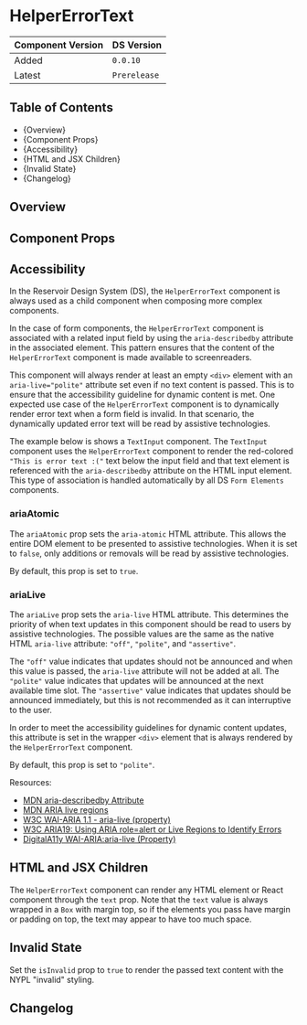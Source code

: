 

<Meta of={HelperErrorTextStories} />

# HelperErrorText

| Component Version | DS Version   |
| ----------------- | ------------ |
| Added             | `0.0.10`     |
| Latest            | `Prerelease` |

## Table of Contents

- {<Link href="#overview" target="_self">Overview</Link>}
- {<Link href="#component-props" target="_self">Component Props</Link>}
- {<Link href="#accessibility" target="_self">Accessibility</Link>}
- {<Link href="#html-and-jsx-children" target="_self">HTML and JSX Children</Link>}
- {<Link href="#invalid-state" target="_self">Invalid State</Link>}
- {<Link href="#changelog" target="_self">Changelog</Link>}

## Overview

<Description of={HelperErrorTextStories} />

## Component Props

<Canvas of={HelperErrorTextStories.WithControls} />

<ArgTypes of={HelperErrorTextStories.WithControls} />

## Accessibility

In the Reservoir Design System (DS), the `HelperErrorText` component is always
used as a child component when composing more complex components.

In the case of form components, the `HelperErrorText` component is associated
with a related input field by using the `aria-describedby` attribute in the
associated element. This pattern ensures that the content of the
`HelperErrorText` component is made available to screenreaders.

This component will always render at least an empty `<div>` element with an
`aria-live="polite"` attribute set even if no text content is passed. This is to
ensure that the accessibility guideline for dynamic content is met. One expected
use case of the `HelperErrorText` component is to dynamically render error text
when a form field is invalid. In that scenario, the dynamically updated error
text will be read by assistive technologies.

The example below is shows a `TextInput` component. The `TextInput` component
uses the `HelperErrorText` component to render the red-colored `"This is error text :("` text below the input field and that text element is referenced with
the `aria-describedby` attribute on the HTML input element. This type of
association is handled automatically by all DS `Form Elements` components.

<Canvas of={HelperErrorTextStories.TextInputExample} />

### ariaAtomic

The `ariaAtomic` prop sets the `aria-atomic` HTML attribute. This allows the
entire DOM element to be presented to assistive technologies. When it is set to
`false`, only additions or removals will be read by assistive technologies.

By default, this prop is set to `true`.

### ariaLive

The `ariaLive` prop sets the `aria-live` HTML attribute. This determines the
priority of when text updates in this component should be read to users by
assistive technologies. The possible values are the same as the native HTML
`aria-live` attribute: `"off"`, `"polite"`, and `"assertive"`.

The `"off"` value indicates that updates should not be announced and when this
value is passed, the `aria-live` attribute will not be added at all. The
`"polite"` value indicates that updates will be announced at the next available
time slot. The `"assertive"` value indicates that updates should be announced
immediately, but this is not recommended as it can interruptive to the user.

In order to meet the accessibility guidelines for dynamic content updates, this
attribute is set in the wrapper `<div>` element that is always rendered by the
`HelperErrorText` component.

By default, this prop is set to `"polite"`.

<Canvas of={HelperErrorTextStories.AriaControls} />

Resources:

- [MDN aria-describedby Attribute](https://developer.mozilla.org/en-US/docs/Web/Accessibility/ARIA/Attributes/aria-describedby)
- [MDN ARIA live regions](https://developer.mozilla.org/en-US/docs/Web/Accessibility/ARIA/ARIA_Live_Regions)
- [W3C WAI-ARIA 1.1 - aria-live (property)](https://www.w3.org/TR/wai-aria-1.1/#aria-live)
- [W3C ARIA19: Using ARIA role=alert or Live Regions to Identify Errors](https://www.w3.org/TR/WCAG20-TECHS/ARIA19.html)
- [DigitalA11y WAI-ARIA:aria-live (Property)](https://www.digitala11y.com/aria-live-properties/)

## HTML and JSX Children

The `HelperErrorText` component can render any HTML element or React component
through the `text` prop. Note that the `text` value is always wrapped in a `Box` with
margin top, so if the elements you pass have margin or padding on top, the text may appear
to have too much space.

<Canvas of={HelperErrorTextStories.HTMLChildren} />

## Invalid State

Set the `isInvalid` prop to `true` to render the passed text content with the
NYPL "invalid" styling.

<Canvas of={HelperErrorTextStories.InvalidState} />

## Changelog

<ComponentChangelogTable changelogData={changelogData} />
